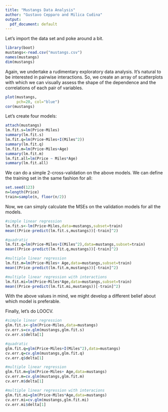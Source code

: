 ```yaml
---
title: "Mustangs Data Analysis"
author: "Gustavo Cepparo and Milica Cudina"
output:
  pdf_document: default
---
```


Let's import the data set and poke around a bit. 

```r
library(boot)
mustangs<-read.csv("mustangs.csv")
names(mustangs)
dim(mustangs)
```


Again, we undertake a rudimentary exploratory data analysis. It's natural to be interested in pairwise interactions. So, we create an array of scatterplots with which we can visually assess the shape of the dependence and the correlations of each pair of variables.

```r
plot(mustangs, 
     pch=20, col="blue")
cor(mustangs)
```

Let's create four models:

```r
attach(mustangs)
lm.fit.s=lm(Price~Miles)
summary(lm.fit.s)
lm.fit.q=lm(Price~Miles+I(Miles^2))
summary(lm.fit.q)
lm.fit.m=lm(Price~Miles+Age)
summary(lm.fit.m)
lm.fit.all=lm(Price ~ Miles*Age)
summary(lm.fit.all)
```
We can do a simple $2$-cross-validation on the above models. We can define the training set in the same fashion for all:

```r
set.seed(123)
n=length(Price)
train=sample(n, floor(n/2))
```

Now, we can simply calculate the MSEs on the validation models for all the models. 

```r
#simple linear regression
lm.fit.s<-lm(Price~Miles,data=mustangs,subset=train)
mean((Price-predict(lm.fit.s,mustangs))[-train]^2)

#quadratic 
lm.fit.q=lm(Price~Miles+I(Miles^2),data=mustangs,subset=train)
mean((Price-predict(lm.fit.q,mustangs))[-train]^2)

#multiple linear regression
lm.fit.m=lm(Price~Miles+ Age,data=mustangs,subset=train)
mean((Price-predict(lm.fit.m,mustangs))[-train]^2)

#multiple linear regression with interactions
lm.fit.mi=lm(Price~Miles*Age,data=mustangs,subset=train)
mean((Price-predict(lm.fit.mi,mustangs))[-train]^2)
```
With the above values in mind, we might develop a different belief about which model is preferable. 

Finally, let's do LOOCV. 

```r
#simple linear regression
glm.fit.s<-glm(Price~Miles,data=mustangs)
cv.err.s=cv.glm(mustangs,glm.fit.s)
cv.err.s$delta[1]

#quadratic 
glm.fit.q=glm(Price~Miles+I(Miles^2),data=mustangs)
cv.err.q=cv.glm(mustangs,glm.fit.q)
cv.err.q$delta[1]

#multiple linear regression
glm.fit.m=glm(Price~Miles+ Age,data=mustangs)
cv.err.m=cv.glm(mustangs,glm.fit.m)
cv.err.m$delta[1]

#multiple linear regression with interacions
glm.fit.mi=glm(Price~Miles*Age,data=mustangs)
cv.err.mi=cv.glm(mustangs,glm.fit.mi)
cv.err.mi$delta[1]
```









